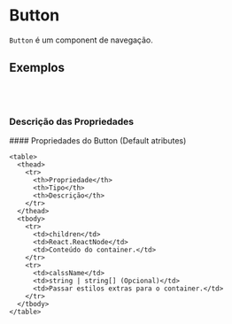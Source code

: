 
<Meta title="Components/Button" of={ButtonStories} />

# Button

`Button` é um component de navegação.

## Exemplos
<Story of={ButtonStories.Default} />

<br/><br/>
### Descrição das Propriedades

<div className="flex flex-row flex-wrap" style={{ gap: "1rem" }}>
  <div>
    #### Propriedades do Button (Default atributes)

    <table>
      <thead>
        <tr>
          <th>Propriedade</th>
          <th>Tipo</th>
          <th>Descrição</th>
        </tr>
      </thead>
      <tbody>
        <tr>
          <td>children</td>
          <td>React.ReactNode</td>
          <td>Conteúdo do container.</td>
        </tr>
        <tr>
          <td>calssName</td>
          <td>string | string[] (Opcional)</td>
          <td>Passar estilos extras para o container.</td>
        </tr>
      </tbody>
    </table>
  </div>
</div>
